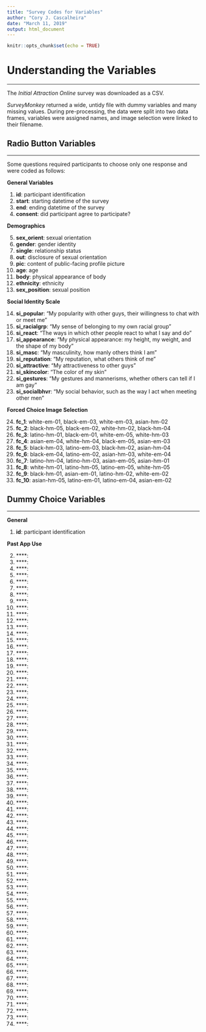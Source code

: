 ```yaml
---
title: "Survey Codes for Variables"
author: "Cory J. Cascalheira"
date: "March 11, 2019"
output: html_document
---
```


```r
knitr::opts_chunk$set(echo = TRUE)
```

# Understanding the Variables
___
The *Initial Attraction Online* survey was downloaded as a CSV.

*SurveyMonkey* returned a wide, untidy file with dummy variables and many missing values. During pre-processing, the data were split into two data frames, variables were assigned names, and image selection were linked to their filename.

## Radio Button Variables
___
Some questions required participants to choose only one response and were coded as follows:

**General Variables**

1. **id**: participant identification
2. **start**: starting datetime of the survey
3. **end**: ending datetime of the survey
4. **consent**: did participant agree to participate?

**Demographics**

5. **sex_orient**: sexual orientation
6. **gender**: gender identity
7. **single**: relationship status
8. **out**: disclosure of sexual orientation
9. **pic**: content of public-facing profile picture
10. **age**: age
11. **body**: physical appearance of body
12. **ethnicity**: ethnicity
13. **sex_position**: sexual position 

**Social Identity Scale**

14. **si_popular**: "My popularity with other guys, their willingness to chat with or meet me"
15. **si_racialgrp**: "My sense of belonging to my own racial group"
16. **si_react**: "The ways in which other people react to what I say and do"
17. **si_appearance**: "My physical appearance: my height, my weight, and the shape of my body"
18. **si_masc**: "My masculinity, how manly others think I am"
19. **si_reputation**: "My reputation, what others think of me"
20. **si_attractive**: "My attractiveness to other guys"
21. **si_skincolor**: "The color of my skin"
22. **si_gestures**: "My gestures and mannerisms, whether others can tell if I am gay"
23. **si_socialbhvr**: "My social behavior, such as the way I act when meeting other men"

**Forced Choice Image Selection**

24. **fc_1**: white-em-01, black-em-03, white-em-03, asian-hm-02
25. **fc_2**: black-hm-05, black-em-02, white-hm-02, black-hm-04
26. **fc_3**: latino-hm-01, black-em-01, white-em-05, white-hm-03
27. **fc_4**: asian-em-04, white-hm-04, black-em-05, asian-em-03
28. **fc_5**: black-hm-03, latino-em-03, black-hm-02, asian-hm-04
29. **fc_6**: black-em-04, latino-em-02, asian-hm-03, white-em-04
30. **fc_7**: latino-hm-04, latino-hm-03, asian-em-05, asian-hm-01
31. **fc_8**: white-hm-01, latino-hm-05, latino-em-05, white-hm-05
32. **fc_9**: black-hm-01, asian-em-01, latino-hm-02, white-em-02
33. **fc_10**: asian-hm-05, latino-em-01, latino-em-04, asian-em-02

## Dummy Choice Variables
___

**General**

1. **id**: participant identification

**Past App Use**

2. ****:
3. ****:
4. ****:
5. ****:
6. ****:
7. ****:
8. ****:
9. ****:
10. ****:
11. ****:
12. ****:
13. ****:
14. ****:
15. ****:
16. ****:
17. ****:
18. ****:
19. ****:
20. ****:
21. ****:
22. ****:
23. ****:
24. ****:
25. ****:
26. ****:
27. ****:
28. ****:
29. ****:
30. ****:
31. ****:
32. ****:
33. ****:
34. ****:
35. ****:
36. ****:
37. ****:
38. ****:
39. ****:
40. ****:
41. ****:
42. ****:
43. ****:
44. ****:
45. ****:
46. ****:
47. ****:
48. ****:
49. ****:
50. ****:
51. ****:
52. ****:
53. ****:
54. ****:
55. ****:
56. ****:
57. ****:
58. ****:
59. ****:
60. ****:
61. ****:
62. ****:
63. ****:
64. ****:
65. ****:
66. ****:
67. ****:
68. ****:
69. ****:
70. ****:
71. ****:
72. ****:
73. ****:
74. ****:
